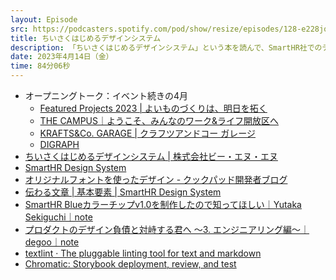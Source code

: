 ```yaml
---
layout: Episode
src: https://podcasters.spotify.com/pod/show/resize/episodes/128-e228jq0
title: ちいさくはじめるデザインシステム
description: 「ちいさくはじめるデザインシステム」という本を読んで、SmartHR社でのデザインシステムの作り方や広め方、出口と元山が関わったクックパッド社のデザインシステムなどについて話しました。
date: 2023年4月14日（金）
time: 84分06秒
---
```


- オープニングトーク：イベント続きの4月
    - [Featured Projects 2023 | よいものづくりは、明日を拓く](https://www.featuredprojects.jp/)
    - [THE CAMPUS｜ようこそ、みんなのワーク&ライフ開放区へ](https://the-campus.net/)
    - [KRAFTS&Co. GARAGE | クラフツアンドコー ガレージ](https://krafts-and.co/garage)
    - [DIGRAPH](https://digraph.jp/exhibition)
- [ちいさくはじめるデザインシステム | 株式会社ビー・エヌ・エヌ](http://www.bnn.co.jp/books/12054/)
- [SmartHR Design System](https://smarthr.design/)
- [オリジナルフォントを使ったデザイン - クックパッド開発者ブログ](https://techlife.cookpad.com/entry/2014/10/14/083000)
- [伝わる文章 | 基本要素 | SmartHR Design System](https://smarthr.design/basics/text/)
- [SmartHR Blueカラーチップv1.0を制作したので知ってほしい｜Yutaka Sekiguchi｜note](https://note.com/sekig/n/n8110a01d239d)
- [プロダクトのデザイン負債と対峙する君へ 〜3. エンジニアリング編〜｜degoo｜note](https://note.com/dex1t/n/nd3a758a44c8d)
- [textlint · The pluggable linting tool for text and markdown](https://textlint.github.io/)
- [Chromatic: Storybook deployment, review, and test](https://www.chromatic.com/)
